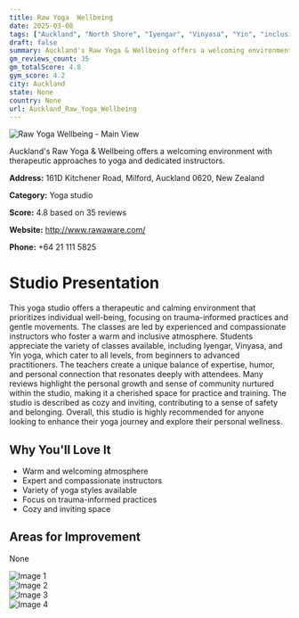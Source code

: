 ```yaml
---
title: Raw Yoga  Wellbeing
date: 2025-03-08
tags: ["Auckland", "North Shore", "Iyengar", "Vinyasa", "Yin", "inclusive", "therapeutic", "Auckland"]  
draft: false
summary: Auckland's Raw Yoga & Wellbeing offers a welcoming environment with therapeutic approaches to yoga and dedicated instructors.
gm_reviews_count: 35
gm_totalScore: 4.8
gym_score: 4.2
city: Auckland
state: None
country: None
url: Auckland_Raw_Yoga_Wellbeing
---
```


<div className="aspect-[16/9] relative my-8">
  <img 
    src="https://lh5.googleusercontent.com/p/AF1QipPJRht39dJ5BU5vXAHBRypYEC-Vs_hotHsM5Xxf=w1920-h1080-k-no"
    alt="Raw Yoga  Wellbeing - Main View"
    className="object-cover absolute inset-0 w-full h-full rounded-lg"
  />
</div>

Auckland's Raw Yoga & Wellbeing offers a welcoming environment with therapeutic approaches to yoga and dedicated instructors.

**Address:** 161D Kitchener Road, Milford, Auckland 0620, New Zealand

**Category:** Yoga studio

**Score:** 4.8 based on 35 reviews

**Website:** http://www.rawaware.com/

**Phone:** +64 21 111 5825

# Studio Presentation

This yoga studio offers a therapeutic and calming environment that prioritizes individual well-being, focusing on trauma-informed practices and gentle movements. The classes are led by experienced and compassionate instructors who foster a warm and inclusive atmosphere. Students appreciate the variety of classes available, including Iyengar, Vinyasa, and Yin yoga, which cater to all levels, from beginners to advanced practitioners. The teachers create a unique balance of expertise, humor, and personal connection that resonates deeply with attendees. Many reviews highlight the personal growth and sense of community nurtured within the studio, making it a cherished space for practice and training. The studio is described as cozy and inviting, contributing to a sense of safety and belonging. Overall, this studio is highly recommended for anyone looking to enhance their yoga journey and explore their personal wellness.

## Why You'll Love It

- Warm and welcoming atmosphere
- Expert and compassionate instructors
- Variety of yoga styles available
- Focus on trauma-informed practices
- Cozy and inviting space

## Areas for Improvement

None

<div className="grid grid-cols-1 xl:grid-cols-2 gap-4 my-8">
<div className="aspect-[4/3] relative"><img src="https://lh5.googleusercontent.com/p/AF1QipMjSc5xrUzhkI2bvU3jqcfPIy5p1XysUrwXb5_6=w1920-h1080-k-no" alt="Image 1" className="object-cover absolute inset-0 w-full h-full rounded-lg" /></div>
<div className="aspect-[4/3] relative"><img src="https://lh5.googleusercontent.com/p/AF1QipMrTRg1iQwEkrBjUJYWG5vVTNTpsYzgNvFsrDU1=w1920-h1080-k-no" alt="Image 2" className="object-cover absolute inset-0 w-full h-full rounded-lg" /></div>
<div className="aspect-[4/3] relative"><img src="https://lh5.googleusercontent.com/p/AF1QipMzGOJyp5izKLCtraRyWrceIgVW4bo0AnnpYycR=w1920-h1080-k-no" alt="Image 3" className="object-cover absolute inset-0 w-full h-full rounded-lg" /></div>
<div className="aspect-[4/3] relative"><img src="https://lh5.googleusercontent.com/p/AF1QipOXxPweHZt1ROAJGvJIxkPYeoh9jfrtMRv_ay1P=w1920-h1080-k-no" alt="Image 4" className="object-cover absolute inset-0 w-full h-full rounded-lg" /></div>
</div>